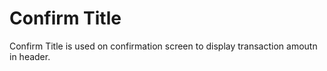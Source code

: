 
# Confirm Title

Confirm Title is used on confirmation screen to display transaction amoutn in header.

<Canvas>
  <Story id="components-app-ConfirmTitle--default-story" />
</Canvas>
